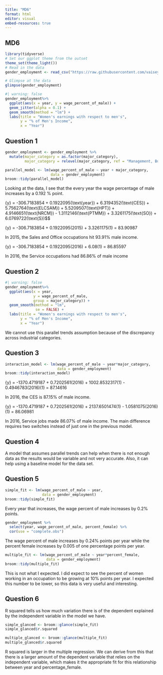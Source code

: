 ```yaml
---
title: "MD6"
format: html
editor: visual
embed-resources: true
---
```


## MD6

```r
library(tidyverse)
# Set our ggplot theme from the outset
theme_set(theme_light())
# Read in the data 
gender_employment <- read_csv("https://raw.githubusercontent.com/vaiseys/dav-course/main/Data/gender_employment.csv")

# Glimpse at the data 
glimpse(gender_employment)
```

```r
#| warning: false
gender_employment%>% 
  ggplot(aes(x = year, y = wage_percent_of_male)) +
  geom_jitter(alpha = 0.1) + 
  geom_smooth(method = "lm") + 
  labs(title = "Women's earnings with respect to men's", 
       y = "% of Men's Income", 
       x = "Year")
```

## Question 1

```r
gender_employment <- gender_employment %>% 
  mutate(major_category = as.factor(major_category), 
         major_category = relevel(major_category, ref = "Management, Business, and Financial"))

```

```r
parallel_model <- lm(wage_percent_of_male ~ year + major_category,
                     data = gender_employment)
broom::tidy(parallel_model)
```

Looking at the data, I see that the every year the wage percentage of male increases by a 0.192 % point.

{y} = -306.7183854 + 0.1922095(\\text{year}) + 6.3194352(\\text{CES}) + 5.7562764(\\text{ELCSAM}) + 5.5209507(\\text{HPT}) + 4.9146651(\\text{NRCM}) - 1.3112146(\\text{PTMM}) + 3.3261175(\\text{SO}) + 6.0769722(\\text{S})\$\$

{y} = -306.7183854 + 0.1922095(2015) + 3.3261175(1) = 83.90987

In 2015, the Sales and Office occupations hit 93.91% male income.

{y} = -306.7183854 + 0.1922095(2016) + 6.08(1) = 86.85597

In 2016, the Service occupations had 86.86% of male income

## Question 2

```r
#| warning: false
gender_employment%>% 
  ggplot(aes(x = year,
             y = wage_percent_of_male,
             group = major_category)) +
  geom_smooth(method = "lm",
              se = FALSE) + 
  labs(title = "Women's earnings with respect to men's", 
       y = "% of Men's Income", 
       x = "Year")
```

We cannot use this parallel trends assumption because of the discrepancy across industrial categories.

## Question 3

```r
interaction_model <- lm(wage_percent_of_male ~ year*major_category,
                        data = gender_employment)
broom::tidy(interaction_model)
```

{y} = -1370.4719187 + 0.7202561(2016) + 1002.8532317(1) - 0.4946783(2016)(1) = 87.14616

In 2016, the CES is 87.15% of male income.

{y} = -1370.4719187 + 0.7202561(2016) + 2137.6501474(1) - 1.0581075(2016)(1) = 86.06981

In 2016, Service jobs made 86.07% of male income. The main difference requires two switches instead of just one in the previous model.

## Question 4

A model that assumes parallel trends can help when there is not enough data as the results would be variable and not very accurate. Also, it can help using a baseline model for the data set.

## Question 5

```r
simple_fit <- lm(wage_percent_of_male ~ year,
                 data = gender_employment)
broom::tidy(simple_fit)
```

Every year that increases, the wage percent of male increases by 0.2% points.

```r
gender_employment %>% 
  select(year, wage_percent_of_male, percent_female) %>% 
  cor(use = "complete.obs")
```

The wage percent of male increases by 0.24% points per year while the percent female increases by 0.005 of one percentage points per year.

```r
multiple_fit <- lm(wage_percent_of_male ~ year*percent_female,
                   data = gender_employment)
broom::tidy(multiple_fit)
```

This is not what I expected. I did expect to see the percent of women working in an occupation to be growing at 10% points per year. I expected this number to be lower, so this data is very useful and interesting.

## Question 6

R squared tells us how much variation there is of the dependent explained by the independent variable in the model we have.

```r
simple_glanced <- broom::glance(simple_fit)
simple_glanced$r.squared
```

```r
multiple_glanced <- broom::glance(multiple_fit)
multiple_glanced$r.squared
```

R squared is larger in the multiple regression. We can derive from this that there is a larger amount of the dependent variable that relies on the independent variable, which makes it the appropriate fit for this relationship between year and percentage_female.
